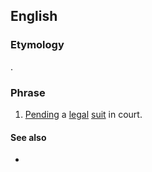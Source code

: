 ==English==
{{wikipedia}}

===Etymology===
{{bor|en|la|[[pendente]] [[līte]]||awaiting the litigation}}.

===Phrase===
{{en-phrase|head=pendente lite}}

# {{lb|en|legal}} [[pend|Pend]]ing a [[legal]] [[suit]] in court.

====See also====
* {{l|en|lis pendens}}